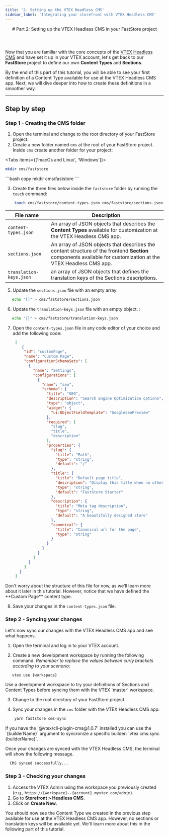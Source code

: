 ```yaml
---
title: '2. Setting up the VTEX Headless CMS'
sidebar_label: 'Integrating your storefront with VTEX Headless CMS'
---
```





<header>
# Part 2: Setting up the VTEX Headless CMS in your FastStore project
</header>

Now that you are familiar with the core concepts of the [VTEX Headless CMS](/docs/headless-cms-overview) and have set it up in your VTEX account, let's get back to our **FastStore** project to define our own **Content Types** and **Sections**.

By the end of this part of this tutorial, you will be able to see your first definition of a Content Type available for use at the VTEX Headless CMS app. Next, we will dive deeper into how to create these definitions in a smoother way.

---

## Step by step

### Step 1 - Creating the CMS folder

1. Open the terminal and change to the root directory of your FastStore project.
2. Create a new folder named `cms` at the root of your FastStore project. Inside `cms` create another folder for your project:

<Tabs items={['macOs and Linux', 'Windows']}>
  <Tab>
  ```bash copy
  mkdir cms/faststore
  ```
  </Tab>

  <Tab>
   ```bash copy
  mkdir cms\faststore
  ```
  </Tab>
</Tabs>


3. Create the three files below inside the `faststore` folder by running the `touch` command:

```bash copy
    touch cms/faststore/content-types.json cms/faststore/sections.json cms/faststore/translation-keys.json
```

| File name                | Description                                                                                                                                                    |
| ------------------------ | -------------------------------------------------------------------------------------------------------------------------------------------------------------- |
| `content-types.json`     |  An array of JSON objects that describes the **Content Types** available for customization at the VTEX Headless CMS app.                                       |
| `sections.json`          | An array of JSON objects that describes the content structure of the frontend **Section** components available for customization at the VTEX Headless CMS app. |
|  `translation-keys.json` | an array of JSON objects that defines the translation keys of the Sections descriptions.                                                                       |

5. Update the `sections.json` file with an empty array:

```bash copy
   echo "[]" > cms/faststore/sections.json
```

6. Update the `translation-keys.json` file with an empty object. :

```bash copy
   echo "{}" > cms/faststore/translation-keys.json
```

7. Open the `content-types.json` file in any code editor of your choice and add the following code:

   ```json filename="cms/faststore/content-types.json" copy 
    [
       {
        "id": "customPage",
        "name": "Custom Page",
        "configurationSchemaSets": [
          {
            "name": "Settings",
            "configurations": [
              {
                "name": "seo",
                "schema": {
                  "title": "SEO",
                  "description": "Search Engine Optimization options",
                  "type": "object",
                  "widget": {
                    "ui:ObjectFieldTemplate": "GoogleSeoPreview"
                  },
                  "required": [
                    "slug",
                    "title",
                    "description"
                  ],
                  "properties": {
                    "slug": {
                      "title": "Path",
                      "type": "string",
                      "default": "/"
                    },
                    "title": {
                      "title": "Default page title",
                      "description": "Display this title when no other title is available",
                      "type": "string",
                      "default": "FastStore Starter"
                    },
                    "description": {
                      "title": "Meta tag description",
                      "type": "string",
                      "default": "A beautifully designed store"
                    },
                    "canonical": {
                      "title": "Canonical url for the page",
                      "type": "string"
                    }
                  }
                }
              }
            ]
          }
        ]
      }
    ]

   ```

<Callout type="info" emoji="ℹ️">
  Don't worry about the structure of this file for now, as we'll learn more about it later in this tutorial. 
  However, notice that we have defined the **Custom Page** content type.
</Callout>



8. Save your changes in the `content-types.json` file.

### Step 2 - Syncing your changes

Let's now sync our changes with the VTEX Headless CMS app and see what happens.

1. Open the terminal and log in to your VTEX account.

2. Create a new development workspace by running the following command. *Remember to replace the values between curly brackets according to your scenario*:

```bash
   vtex use {workspace}
```

<Callout type="warning" emoji="⚠️">
  Use a development workspace to try your definitions of Sections and Content Types before syncing them with the VTEX `master` workspace.
</Callout>

3. Change to the root directory of your FastStore project.

4. Sync your changes in the `cms` folder with the VTEX Headless CMS app:

```bash
    yarn faststore cms-sync
```

<Callout type="warning" emoji="⚠️">
   If you have the `@vtex/cli-plugin-cms@1.0.7` installed you can use the `{builderName}` argument to syncronize a specific builder: `vtex cms:sync {builderName}`.
</Callout>

Once your changes are synced with the VTEX Headless CMS, the terminal will show the following message.

```bash
  CMS synced successfully...
```

### Step 3 - Checking your changes

1. Access the VTEX Admin using the workspace you previously created (e.g., `https://{workspace}--{account}.myvtex.com/admin`).
2. Go to **Storefront > Headless CMS**.
3. Click on **Create New**.

You should now see the Content Type we created in the previous step available for use at the VTEX Headless CMS app. However, no sections or translation keys will be available yet. We'll learn more about this in the following part of this tutorial.

